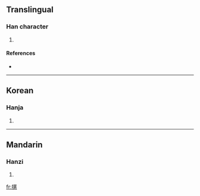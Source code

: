 ==Translingual==

===Han character===
{{Han char|rn=64|rad=手|as=16|sn=19|four=5303<sub>6</sub>|canj=手十手心 (QJQP)}}

# {{defn|Han|sort=手16}}

====References====
* {{Han ref|kx=0462.180|dkj=12946|dj=0811.180|hdz=31983.160|uh=6507|ud=25863|bh=F242|bd=62018}}

----

==Korean==

===Hanja===
{{ko-hanja|hangeul=헌|eumhun=|rv=heon|mr=hŏn|y=hen}}

# {{defn|Korean}}

----

==Mandarin==

===Hanzi===
{{cmn-hanzi|pin=[[xiǎn]] ([[xian3]])|wg=hsien<sup>3</sup>}}

# {{defn|Mandarin}}

[[fr:攇]]
